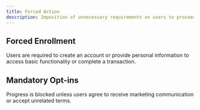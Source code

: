 ```yaml
---
title: Forced Action
description: Imposition of unnecessary requirements on users to proceed with a task, typically unrelated to the user’s original intent. These actions serve data collection, conversion, or retention objectives.
---
```


## Forced Enrollment
Users are required to create an account or provide personal information to access basic functionality or complete a transaction.

## Mandatory Opt-ins
Progress is blocked unless users agree to receive marketing communication or accept unrelated terms.